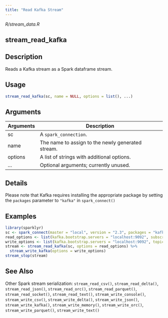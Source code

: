 ```yaml
---
title: "Read Kafka Stream"
---
```


*R/stream_data.R*

## stream_read_kafka

## Description
Reads a Kafka stream as a Spark dataframe stream. 


## Usage
```r
stream_read_kafka(sc, name = NULL, options = list(), ...) 
```

## Arguments
|Arguments|Description|
|---|---|
| sc | A `spark_connection`. |
| name | The name to assign to the newly generated stream. |
| options | A list of strings with additional options. |
| ... | Optional arguments; currently unused. |

## Details
Please note that Kafka requires installing the appropriate package by setting the `packages` parameter to `"kafka"` in `spark_connect()`




## Examples
```r
library(sparklyr) 
sc <- spark_connect(master = "local", version = "2.3", packages = "kafka") 
read_options <- list(kafka.bootstrap.servers = "localhost:9092", subscribe = "topic1") 
write_options <- list(kafka.bootstrap.servers = "localhost:9092", topic = "topic2") 
stream <- stream_read_kafka(sc, options = read_options) %>% 
  stream_write_kafka(options = write_options) 
stream_stop(stream) 
```

## See Also
Other Spark stream serialization:  `stream_read_csv()`, `stream_read_delta()`, `stream_read_json()`, `stream_read_orc()`, `stream_read_parquet()`, `stream_read_socket()`, `stream_read_text()`, `stream_write_console()`, `stream_write_csv()`, `stream_write_delta()`, `stream_write_json()`, `stream_write_kafka()`, `stream_write_memory()`, `stream_write_orc()`, `stream_write_parquet()`, `stream_write_text()`

